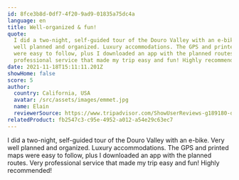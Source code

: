 ```yaml
---
id: 8fce3b8d-0df7-4f20-9ad9-01835a75dc4a
language: en
title: Well-organized & fun!
quote:
  I did a two-night, self-guided tour of the Douro Valley with an e-bike. Very
  well planned and organized. Luxury accommodations. The GPS and printed maps
  were easy to follow, plus I downloaded an app with the planned routes. Very
  professional service that made my trip easy and fun! Highly recommended!
date: 2021-11-18T15:11:11.201Z
showHome: false
score: 5
author:
  country: California, USA
  avatar: /src/assets/images/emmet.jpg
  name: Elain
  reviewerSource: https://www.tripadvisor.com/ShowUserReviews-g189180-d4105907-r818869679-Top_Bike_Tours_Portugal-Porto_Porto_District_Northern_Portugal.html
relatedProduct: fb2547c3-c95e-4952-a012-a54e29c63ec7
---
```


I did a two-night, self-guided tour of the Douro Valley with an e-bike. Very
well planned and organized. Luxury accommodations. The GPS and printed maps were
easy to follow, plus I downloaded an app with the planned routes. Very
professional service that made my trip easy and fun! Highly recommended!
